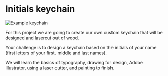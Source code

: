 # Initials keychain

![Example keychain](https://media.tewahi.com/keychain.png)

For this project we are going to create our own custom keychain that will be designed and lasercut out of wood.

Your challenge is to design a keychain based on the initials of your name (first letters of your first, middle and last names).

We will learn the basics of typography, drawing for design, Adobe Illustrator, using a laser cutter, and painting to finish.